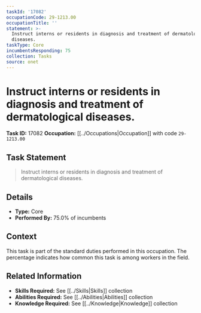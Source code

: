 ```yaml
---
taskId: '17082'
occupationCode: 29-1213.00
occupationTitle: ''
statement: >-
  Instruct interns or residents in diagnosis and treatment of dermatological
  diseases.
taskType: Core
incumbentsResponding: 75
collection: Tasks
source: onet
---
```

# Instruct interns or residents in diagnosis and treatment of dermatological diseases.

**Task ID:** 17082
**Occupation:** [[../Occupations|Occupation]] with code `29-1213.00`

## Task Statement

> Instruct interns or residents in diagnosis and treatment of dermatological diseases.

## Details

- **Type:** Core
- **Performed By:** 75.0% of incumbents

## Context

This task is part of the standard duties performed in this occupation. The percentage indicates how common this task is among workers in the field.

## Related Information

- **Skills Required:** See [[../Skills|Skills]] collection
- **Abilities Required:** See [[../Abilities|Abilities]] collection
- **Knowledge Required:** See [[../Knowledge|Knowledge]] collection
